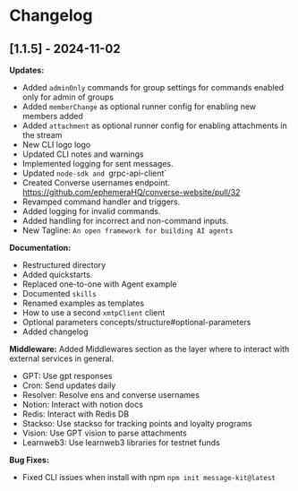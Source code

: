 # Changelog

## [1.1.5] - 2024-11-02

**Updates:**

- Added `adminOnly` commands for group settings for commands enabled only for admin of groups
- Added `memberChange` as optional runner config for enabling new members added
- Added `attachment` as optional runner config for enabling attachments in the stream
- New CLI logo logo
- Updated CLI notes and warnings
- Implemented logging for sent messages.
- Updated `node-sdk and `grpc-api-client`
- Created Converse usernames endpoint. https://github.com/ephemeraHQ/converse-website/pull/32
- Revamped command handler and triggers.
- Added logging for invalid commands.
- Added handling for incorrect and non-command inputs.
- New Tagline: `An open framework for building AI agents`

**Documentation:**

- Restructured directory
- Added quickstarts.
- Replaced one-to-one with Agent example
- Documented `skills`
- Renamed examples as templates
- How to use a second `xmtpClient` client
- Optional parameters concepts/structure#optional-parameters
- Added changelog

**Middleware:**
Added Middlewares section as the layer where to interact with external services in general.

- GPT: Use gpt responses
- Cron: Send updates daily
- Resolver: Resolve ens and converse usernames
- Notion: Interact with notion docs
- Redis: Interact with Redis DB
- Stackso: Use stackso for tracking points and loyalty programs
- Vision: Use GPT vision to parse attachments
- Learnweb3: Use learnweb3 libraries for testnet funds

**Bug Fixes:**

- Fixed CLI issues when install with npm `npm init message-kit@latest`
